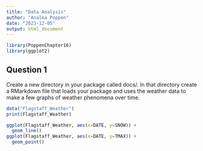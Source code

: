 ---
title: "Data Analysis"
author: "Analea Poppen"
date: "2023-12-05"
output: html_document
---

```{r}
library(PoppenChapter16)
library(ggplot2)
```

## Question 1

Create a new directory in your package called docs/. In that directory create a RMarkdown file that loads your package and uses the weather data to make a few graphs of weather phenomena over time.

```{r}
data("Flagstaff_Weather")
print(Flagstaff_Weather)
```


```{r}
ggplot(Flagstaff_Weather, aes(x=DATE, y=SNOW)) +
  geom_line()
ggplot(Flagstaff_Weather, aes(x=DATE, y=TMAX)) +
  geom_point()
```


